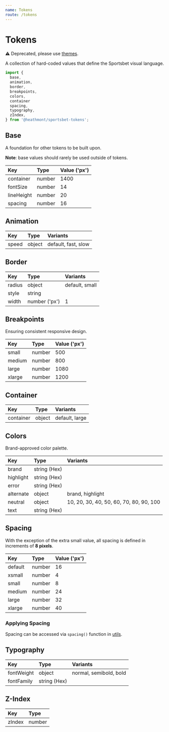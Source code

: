 ```yaml
---
name: Tokens
route: /tokens
---
```


# Tokens

⚠️ Deprecated, please use [themes](/themes).

A collection of hard-coded values that define the Sportsbet visual language.

```js
import {
  base,
  animation,
  border,
  breakpoints,
  colors,
  container
  spacing,
  typography,
  zIndex,
} from '@heathmont/sportsbet-tokens';
```

## Base

A foundation for other tokens to be built upon.

**Note**: base values should rarely be used outside of tokens.

| Key        | Type   | Value ('px') |
| :--------- | :----- | :----------- |
| container  | number | 1400         |
| fontSize   | number | 14           |
| lineHeight | number | 20           |
| spacing    | number | 16           |

## Animation

| Key   | Type   | Variants            |
| :---- | :----- | :------------------ |
| speed | object | default, fast, slow |

## Border

| Key    | Type          | Variants       |
| :----- | :------------ | :------------- |
| radius | object        | default, small |
| style  | string        |                |
| width  | number ('px') | 1              |

## Breakpoints

Ensuring consistent responsive design.

| Key    | Type   | Value ('px') |
| :----- | :----- | :----------- |
| small  | number | 500          |
| medium | number | 800          |
| large  | number | 1080         |
| xlarge | number | 1200         |

## Container

| Key       | Type   | Variants       |
| :-------- | :----- | :------------- |
| container | object | default, large |

## Colors

Brand-approved color palette.

| Key       | Type         | Variants                                |
| :-------- | :----------- | :-------------------------------------- |
| brand     | string (Hex) |                                         |
| highlight | string (Hex) |                                         |
| error     | string (Hex) |                                         |
| alternate | object       | brand, highlight                        |
| neutral   | object       | 10, 20, 30, 40, 50, 60, 70, 80, 90, 100 |
| text      | string (Hex) |                                         |

## Spacing

With the exception of the extra small value, all spacing is defined in increments of **8 pixels**.

| Key     | Type   | Value ('px') |
| :------ | :----- | :----------- |
| default | number | 16           |
| xsmall  | number | 4            |
| small   | number | 8            |
| medium  | number | 24           |
| large   | number | 32           |
| xlarge  | number | 40           |

### Applying Spacing

Spacing can be accessed via `spacing()` function in [utils](/utils/spacing).

## Typography

| Key        | Type         | Variants               |
| :--------- | :----------- | :--------------------- |
| fontWeight | object       | normal, semibold, bold |
| fontFamily | string (Hex) |                        |

## Z-Index

| Key    | Type   |
| :----- | :----- |
| zIndex | number |
